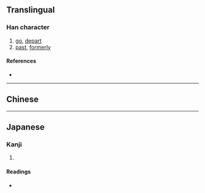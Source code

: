{{character info/new}}
{{also|往}}
==Translingual==

===Han character===
{{Han char|rn=60|rad=彳|as=05|sn=8|four=|canj=HOHQM|ids=⿰彳生}}

# [[go]], [[depart]]
# [[past]], [[formerly]]

====References====
* {{Han ref|kx=0365.411|dkj=10074|dj=0686.050|hdz=20816.060|uh=5F83|ud=24451}}

----

==Chinese==
{{zh-see|往|v}}

----

==Japanese==

===Kanji===
{{ja-kanji|grade=|rs=彳05}}

# {{defn|lang=ja|sort=彳05}}

====Readings====
* {{ja-readings|on=[[おう]] (ō)|kun=[[ゆく]] (yuku), [[いく]] (iku)}}
